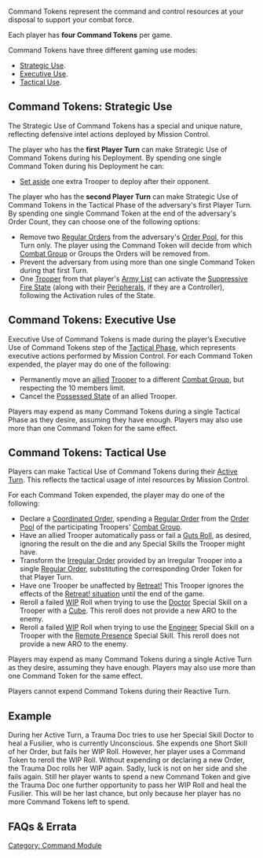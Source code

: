 {{section-command-section}}


{{n4only}}
{{n4}}
Command Tokens represent the command and control resources at your disposal to support your combat force.

{{image | name=command_token0.jpg | style=128 }}

Each player has '''four Command Tokens''' per game.

Command Tokens have three different gaming use modes: 

* [[#Command Tokens: Strategic Use|Strategic Use]].
* [[#Command Tokens: Executive Use|Executive Use]].
* [[#Command Tokens: Tactical Use|Tactical Use]].


== Command Tokens: Strategic Use ==
The Strategic Use of Command Tokens has a special and unique nature, reflecting defensive intel actions deployed by Mission Control.

The player who has the '''first Player Turn''' can make Strategic Use of Command Tokens during his Deployment. By spending one single Command Token during his Deployment he can:
* [[Deployment Phase|Set aside]] one extra Trooper to deploy after their opponent.



The player who has the '''second Player Turn''' can make Strategic Use of Command Tokens in the Tactical Phase of the adversary's first Player Turn. By spending one single Command Token at the end of the adversary's Order Count, they can choose one of the following options:
* Remove two [[Regular Order]]s from the adversary's [[Order Pool]], for this Turn only. The player using the Command Token will decide from which [[Combat Group]] or Groups the Orders will be removed from. 
* Prevent the adversary from using more than one single Command Token during that first Turn.
* One [[Trooper]] from that player's [[Army List]] can activate the [[Suppressive Fire State]] (along with their [[Peripheral]]s, if they are a Controller), following the Activation rules of the State. {{seefaq | Marker States etc. will be cancelled.}}


== Command Tokens: Executive Use ==
Executive Use of Command Tokens is made during the player’s Executive Use of Command Tokens step of the [[Tactical Phase]], which represents executive actions performed by Mission Control. 
For each Command Token expended, the player may do one of the following:
* Permanently move an [[allied]] [[Trooper]] to a different [[Combat Group]], but respecting the 10 members limit.  {{seefaq}}
* Cancel the [[Possessed State]] of an allied Trooper. 
Players may expend as many Command Tokens during a single Tactical Phase as they desire, assuming they have enough. Players may also use more than one Command Token for the same effect.


== Command Tokens: Tactical Use ==

Players can make Tactical Use of Command Tokens during their [[Active Turn]]. This reflects the tactical usage of intel resources by Mission Control.

For each Command Token expended, the player may do one of the following:
* Declare a [[Coordinated Order]], spending a [[Regular Order]] from the [[Order Pool]] of the participating Troopers' [[Combat Group]].
* Have an allied Trooper automatically pass or fail a [[Guts Roll]], as desired, ignoring the result on the die and any Special Skills the Trooper might have.
* Transform the [[Irregular Order]] provided by an Irregular Trooper into a single [[Regular Order]], substituting the corresponding Order Token for that Player Turn. {{seefaq | This does not apply to Isolated Troopers.}}
* Have one Trooper be unaffected by [[Retreat!]] This Trooper ignores the effects of the [[Retreat! situation]] until the end of the game.
* Reroll a failed [[WIP]] Roll when trying to use the [[Doctor]] Special Skill on a Trooper with a [[Cube]]. This reroll does not provide a new ARO to the enemy.
* Reroll a failed [[WIP]] Roll when trying to use the [[Engineer]] Special Skill on a Trooper with the [[Remote Presence]] Special Skill. This reroll does not provide a new ARO to the enemy.
Players may expend as many Command Tokens during a single Active Turn as they desire, assuming they have enough. Players may also use more than one Command Token for the same effect.


{{important-start}} 
Players cannot expend Command Tokens during their Reactive Turn.
{{important-end}}

== Example ==

{{greybox-start | Example of use of Command Tokens: Rerolling }}
During her Active Turn, a Trauma Doc tries to use her Special Skill Doctor to heal a Fusilier, who is currently Unconscious. She expends one Short Skill of her Order, but fails her WIP Roll. However, her player uses a Command Token to reroll the WIP Roll. Without expending or declaring a new Order, the Trauma Doc rolls her WIP again. Sadly, luck is not on her side and she fails again. Still her player wants to spend a new Command Token and give the Trauma Doc one further opportunity to pass her WIP Roll and heal the Fusilier. This will be her last chance, but only because her player has no more Command Tokens left to spend.
{{greybox-end}}


== FAQs & Errata ==

{{faqbox |
type = faq |
title = N4 FAQ |
version = 1.0, Jan 2021 |
q = Q: When making Strategic Use of a Command Token to place a Trooper in Suppressive Fire State, how does this interact with Marker States, nearby enemy Mines etc? |
a = A: The Trooper has not declared an Order, and will not trigger enemy Deployable Weapons etc. However, any States, Fireteam membership etc. that would be cancelled by declaring a Suppressive Fire Entire Order will be cancelled. |
related = [[Command Tokens]], [[Suppressive Fire State]] }}


{{faqbox |
type = faq |
title = N4 FAQ |
version = 1.0, Jan 2021 |
q = Q: Can the Order provided by an Isolated Trooper be transformed into a Regular Order with a Command Token? |
a = A: No. |
related = [[Command Tokens]], [[Isolated State]] }}


{{faqbox |
type = faq |
title = N4 FAQ |
version = 1.3, Nov 2022 |
q = Q: When do Unconscious, Dead or Sepsitorized Troopers leave a Combat Group? |
a = A: Unconscious Troopers are still part of their Combat Group. Dead or Sepsitorized Troopers are not part of any Combat Group. |
related = [[Combat Groups]], [[Command Tokens]], [[Dead]], [[Sepsitorized]], [[Unconscious]] }}

{{n4end}}




[[Category: Command Module]]
